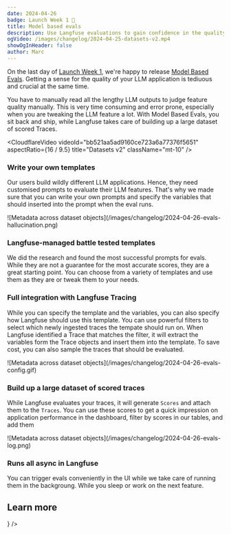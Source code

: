 ```yaml
---
date: 2024-04-26
badge: Launch Week 1 🚀
title: Model based evals
description: Use Langfuse evaluations to gain confidence in the quality of your LLM application.
ogVideo: /images/changelog/2024-04-25-datasets-v2.mp4
showOgInHeader: false
author: Marc
---
```



<ChangelogHeader />

On the last day of [Launch Week 1](/blog/launch-week-1), we're happy to release [Model Based Evals](/docs/scores/model-based-evals/). Getting a sense for the quality of your LLM application is tediuous and crucial at the same time.

You have to manually read all the lengthy LLM outputs to judge feature quality manually. This is very time consuming and error prone, especially when you are tweaking the LLM feature a lot.
With Model Based Evals, you sit back and ship, while Langfuse takes care of building up a large dataset of scored Traces.

<CloudflareVideo
  videoId="bb521aa5ad9160ce723a6a77376f5651"
  aspectRatio={16 / 9.5}
  title="Datasets v2"
  className="mt-10"
/>

### Write your own templates

Our users build wildly different LLM applications. Hence, they need customised prompts to evaluate their LLM features. That's why we made sure that you can write your own prompts and specify the variables that should inserted into the prompt when the eval runs.

<Frame border className="max-w-2xl">
  ![Metadata across dataset
  objects](/images/changelog/2024-04-26-evals-hallucination.png)
</Frame>



### Langfuse-managed battle tested templates

We did the research and found the most successful prompts for evals. While they are not a guarantee for the most accurate scores, they are a great starting point. You can choose from a variety of templates and use them as they are or tweak them to your needs.


### Full integration with Langfuse Tracing

While you can specify the template and the variables, you can also specify how Langfuse should use this template. You can use powerful filters to select which newly ingested traces the tempate should run on. When Langfuse identified a Trace that matches the filter, it will extract the variables form the Trace objects and insert them into the template. To save cost, you can also sample the traces that should be evaluated.

<Frame  border className="max-w-2xl">
  ![Metadata across dataset
  objects](/images/changelog/2024-04-26-evals-config.gif)
</Frame>



### Build up a large dataset of scored traces

While Langfuse evaluates your traces, it will generate `Scores` and attach them to the `Traces`. You can use these scores to get a quick impression on application performance in the dashboard, filter by scores in our tables, and add them 


<Frame  border className="max-w-2xl">
  ![Metadata across dataset
  objects](/images/changelog/2024-04-26-evals-log.png)
</Frame>


### Runs all async in Langfuse

You can trigger evals conveniently in the UI while we take care of running them in the backgroung. While you sleep or work on the next feature.




## Learn more


<Cards num={2}>
  <Card title="Model based evals docs" href="/docs/scores/model-based-evals/" icon={<Book />} />
</Cards>
